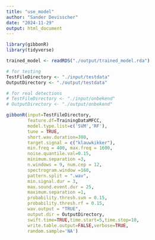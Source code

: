 ```yaml
---
title: "use_model"
author: "Sander Devisscher"
date: "2024-11-29"
output: html_document
---
```


```r
library(gibbonR)
library(tidyverse)
```

```r
trained_model <- readRDS("./output/trained_model.rda")
```

```r
# for testing
TestFileDirectory <- "./input/testdata"
OutputDirectory <- "./output/testdata"

# for real detections
# TestFileDirectory <- "./input/onbekend"
# OutputDirectory <- "./output/onbekend"
```

```r
gibbonR(input=TestFileDirectory,
        feature.df=TrainingDataMFCC,
        model.type.list=c('SVM','RF'),
        tune = TRUE,
        short.wav.duration=300,
        target.signal = c("klauwkikker"),
        min.freq = 400, max.freq = 1600,
        noise.quantile.val=0.15,
        minimum.separation =3,
        n.windows = 9, num.cep = 12,
        spectrogram.window =160,
        pattern.split = ".wav",
        min.signal.dur = 3,
        max.sound.event.dur = 25,
        maximum.separation =1,
        probability.thresh.svm = 0.15,
        probability.thresh.rf = 0.15,
        wav.output = "TRUE",
        output.dir = OutputDirectory,
        swift.time=TRUE,time.start=5,time.stop=10,
        write.table.output=FALSE,verbose=TRUE,
        random.sample='NA')
```

